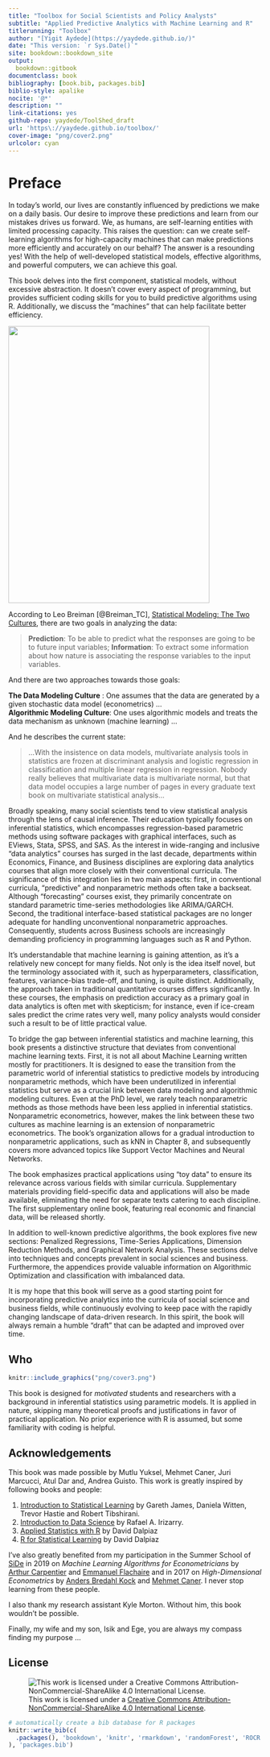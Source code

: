 ```yaml
--- 
title: "Toolbox for Social Scientists and Policy Analysts"
subtitle: "Applied Predictive Analytics with Machine Learning and R"
titlerunning: "Toolbox"
author: "[Yigit Aydede](https://yaydede.github.io/)"
date: "This version: `r Sys.Date()`"
site: bookdown::bookdown_site
output: 
  bookdown::gitbook
documentclass: book
bibliography: [book.bib, packages.bib]
biblio-style: apalike
nocite: '@*'
description: ""
link-citations: yes
github-repo: yaydede/ToolShed_draft
url: 'https\://yaydede.github.io/toolbox/'
cover-image: "png/cover2.png"
urlcolor: cyan
---
```


# Preface {.unnumbered}

In today's world, our lives are constantly influenced by predictions we make on a daily basis. Our desire to improve these predictions and learn from our mistakes drives us forward. We, as humans, are self-learning entities with limited processing capacity. This raises the question: can we create self-learning algorithms for high-capacity machines that can make predictions more efficiently and accurately on our behalf? The answer is a resounding yes! With the help of well-developed statistical models, effective algorithms, and powerful computers, we can achieve this goal.

This book delves into the first component, statistical models, without excessive abstraction. It doesn't cover every aspect of programming, but provides sufficient coding skills for you to build predictive algorithms using R. Additionally, we discuss the "machines" that can help facilitate better efficiency.
  
![](png/cover3.png){width=400px height=550px}
  
According to Leo Breiman [@Breiman_TC], [Statistical Modeling: The Two Cultures](https://projecteuclid.org/download/pdf_1/euclid.ss/1009213726), there are two goals in analyzing the data:

> **Prediction**: To be able to predict what the responses are going to be to future input variables; **Information**: To extract some information about how nature is associating the response variables to the input variables.

And there are two approaches towards those goals:

**The Data Modeling Culture** : One assumes that the data are generated by a given stochastic data model (econometrics) ...\
**Algorithmic Modeling Culture**: One uses algorithmic models and treats the data mechanism as unknown (machine learning) ...

And he describes the current state:

> ...With the insistence on data models, multivariate analysis tools in statistics are frozen at discriminant analysis and logistic regression in classification and multiple linear regression in regression. Nobody really believes that multivariate data is multivariate normal, but that data model occupies a large number of pages in every graduate text book on multivariate statistical analysis...

Broadly speaking, many social scientists tend to view statistical analysis through the lens of causal inference. Their education typically focuses on inferential statistics, which encompasses regression-based parametric methods using software packages with graphical interfaces, such as EViews, Stata, SPSS, and SAS. As the interest in wide-ranging and inclusive "data analytics" courses has surged in the last decade, departments within Economics, Finance, and Business disciplines are exploring data analytics courses that align more closely with their conventional curricula.  The significance of this integration lies in two main aspects: first, in conventional curricula, "predictive" and nonparametric methods often take a backseat. Although "forecasting" courses exist, they primarily concentrate on standard parametric time-series methodologies like ARIMA/GARCH. Second, the traditional interface-based statistical packages are no longer adequate for handling unconventional nonparametric approaches. Consequently, students across Business schools are increasingly demanding proficiency in programming languages such as R and Python.

It's understandable that machine learning is gaining attention, as it's a relatively new concept for many fields. Not only is the idea itself novel, but the terminology associated with it, such as hyperparameters, classification, features, variance-bias trade-off, and tuning, is quite distinct. Additionally, the approach taken in traditional quantitative courses differs significantly. In these courses, the emphasis on prediction accuracy as a primary goal in data analytics is often met with skepticism; for instance, even if ice-cream sales predict the crime rates very well, many policy analysts would consider such a result to be of little practical value.

To bridge the gap between inferential statistics and machine learning, this book presents a distinctive structure that deviates from conventional machine learning texts.  First, it is not all about Machine Learning written mostly for practitioners.  It is designed to ease the transition from the parametric world of inferential statistics to predictive models by introducing nonparametric methods, which have been underutilized in inferential statistics but serve as a crucial link between data modeling and algorithmic modeling cultures.  Even at the PhD level, we rarely teach nonparametric methods as those methods have been less applied in inferential statistics.  Nonparametric econometrics, however, makes the link between these two cultures as machine learning is an extension of nonparametric econometrics. The book's organization allows for a gradual introduction to nonparametric applications, such as kNN in Chapter 8, and subsequently covers more advanced topics like Support Vector Machines and Neural Networks.

The book emphasizes practical applications using "toy data" to ensure its relevance across various fields with similar curricula. Supplementary materials providing field-specific data and applications will also be made available, eliminating the need for separate texts catering to each discipline. The first supplementary online book, featuring real economic and financial data, will be released shortly.

In addition to well-known predictive algorithms, the book explores five new sections: Penalized Regressions, Time-Series Applications, Dimension Reduction Methods, and Graphical Network Analysis. These sections delve into techniques and concepts prevalent in social sciences and business. Furthermore, the appendices provide valuable information on Algorithmic Optimization and classification with imbalanced data.  

It is my hope that this book will serve as a good starting point for incorporating predictive analytics into the curricula of social science and business fields, while continuously evolving to keep pace with the rapidly changing landscape of data-driven research. In this spirit, the book will always remain a humble "draft" that can be adapted and improved over time.
  
## Who {.unnumbered}

```r
knitr::include_graphics("png/cover3.png")
```
  
This book is designed for *motivated* students and researchers with a background in inferential statistics using parametric models. It is applied in nature, skipping many theoretical proofs and justifications in favor of practical application. No prior experience with R is assumed, but some familiarity with coding is helpful.

## Acknowledgements {.unnumbered}

This book was made possible by Mutlu Yuksel, Mehmet Caner, Juri Marcucci, Atul Dar and, Andrea Guisto. This work is greatly inspired by following books and people:

1.  [Introduction to Statistical Learning](http://faculty.marshall.usc.edu/gareth-james/ISL/) by Gareth James, Daniela Witten, Trevor Hastie and Robert Tibshirani.
2.  [Introduction to Data Science](https://rafalab.github.io/dsbook/) by Rafael A. Irizarry.\
3.  [Applied Statistics with R](https://daviddalpiaz.github.io/appliedstats/) by David Dalpiaz
4.  [R for Statistical Learning](https://daviddalpiaz.github.io/r4sl/) by David Dalpiaz

I've also greatly benefited from my participation in the Summer School of [SiDe](https://www.side-iea.it/events/summer-schools) in 2019 on *Machine Learning Algorithms for Econometricians* by [Arthur Carpentier](https://freakonometrics.github.io) and [Emmanuel Flachaire](https://www.amse-aixmarseille.fr/fr/membres/flachaire) and in 2017 on *High-Dimensional Econometrics* by [Anders Bredahl Kock](https://sites.google.com/site/andersbkock/) and [Mehmet Caner](https://poole.ncsu.edu/people/mehmet-caner/).  I never stop  learning from these people.

I also thank my research assistant Kyle Morton. Without him, this book wouldn't be possible.

Finally, my wife and my son, Isik and Ege, you are always my compass finding my purpose ... 

## License {.unnumbered}

![This work is licensed under a [Creative Commons Attribution-NonCommercial-ShareAlike 4.0 International License](http://creativecommons.org/licenses/by-nc-sa/4.0/).](png/cc.png)

```r
# automatically create a bib database for R packages
knitr::write_bib(c(
  .packages(), 'bookdown', 'knitr', 'rmarkdown', 'randomForest', 'ROCR', 'lubridate', 'foreign', 'ggplot2', 'broom', 'faux', 'tidyverse', 'eulerr', 'AER','corrplot', 'fueleconomy', 'splines', 'earth', 'caret', 'vip', 'mgcv', 'MASS', 'npreg', 'dslabs', 'readr', 'rpart', 'rattle', 'PASWR', 'ISLR', 'rpart.plot', 'gbm', 'JOUSBoost', 'xgboost', 'mltools', 'data.table', 'modeldata', 'randomForestExplainer', 'doParallel', 'foreach', 'e1071', 'rminer','neuralnet', 'NeuralNetTools', 'utiml', 'glmnet', 'tsibble', 'fpp3', 'keras', 'tensorflow', 'factoextra', 'psych', 'GPArotation', 'ppcor', 'glassoFast', 'corpcor', 'rags2ridges', 'glasso', 'tibble', 'dplyr', 'RCurl', 'GGally', 'stargazer', 'stats', 'numDeriv', 'smotefamily', 'plm', 'AmesHousing', 'npreg', 'deldir', 'DALEX', 'fable', 'forecast', 'ISLR', 'ISLR2'    
), 'packages.bib')
```